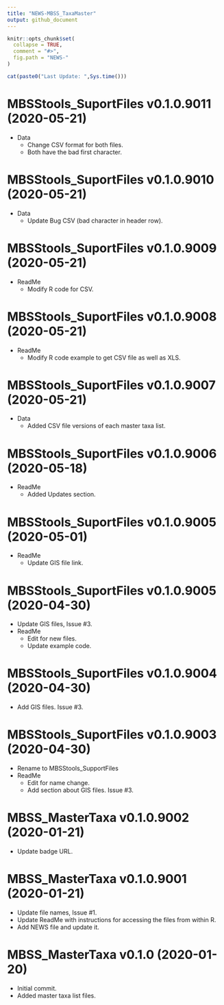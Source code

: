 ```yaml
---
title: "NEWS-MBSS_TaxaMaster"
output: github_document
---
```


<!-- NEWS.md is generated from NEWS.Rmd. Please edit that file -->

```r
knitr::opts_chunk$set(
  collapse = TRUE,
  comment = "#>",
  fig.path = "NEWS-"
)
```

```r
cat(paste0("Last Update: ",Sys.time()))
```

MBSStools_SuportFiles v0.1.0.9011 (2020-05-21)
================
* Data
    + Change CSV format for both files.
    + Both have the bad first character.

MBSStools_SuportFiles v0.1.0.9010 (2020-05-21)
================
* Data
    + Update Bug CSV (bad character in header row).
    
MBSStools_SuportFiles v0.1.0.9009 (2020-05-21)
================
* ReadMe
    + Modify R code for CSV.

MBSStools_SuportFiles v0.1.0.9008 (2020-05-21)
================
* ReadMe
    + Modify R code example to get CSV file as well as XLS.

MBSStools_SuportFiles v0.1.0.9007 (2020-05-21)
================
* Data
    + Added CSV file versions of each master taxa list.

MBSStools_SuportFiles v0.1.0.9006 (2020-05-18)
================
* ReadMe
    + Added Updates section.
    
MBSStools_SuportFiles v0.1.0.9005 (2020-05-01)
================
* ReadMe
    + Update GIS file link.

MBSStools_SuportFiles v0.1.0.9005 (2020-04-30)
================
* Update GIS files, Issue #3.
* ReadMe
    + Edit for new files.
    + Update example code.

MBSStools_SuportFiles v0.1.0.9004 (2020-04-30)
================
* Add GIS files.  Issue #3.

MBSStools_SuportFiles v0.1.0.9003 (2020-04-30)
================
* Rename to MBSStools_SupportFiles
* ReadMe
    + Edit for name change.
    + Add section about GIS files.  Issue #3.

MBSS_MasterTaxa v0.1.0.9002 (2020-01-21)
================
* Update badge URL.

MBSS_MasterTaxa v0.1.0.9001 (2020-01-21)
================
* Update file names, Issue #1.
* Update ReadMe with instructions for accessing the files from within R.
* Add NEWS file and update it.

MBSS_MasterTaxa v0.1.0 (2020-01-20)
================
* Initial commit.
* Added master taxa list files.

